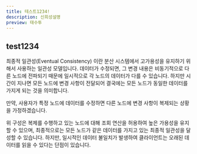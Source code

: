 ```yaml
---
title: 테스트1234!
description: 신희성설명
preview: 태수투
---
```


## test1234
최종적 일관성(Eventual Consistency) 이란 분산 시스템에서 고가용성을 유지하기 위해서 사용하는 일관성 모델입니다. 데이터가 수정되면, 그 변경 내용은 비동기적으로 다른 노드에 전파되기 때문에 일시적으로 각 노드의 데이터가 다를 수 있습니다. 하지만 시간이 지나면 모든 노드에 변경 사항이 전달되어 결국에는 모든 노드가 동일한 데이터를 가지게 되는 것을 의미합니다.

만약, 사용자가 특정 노드에 데이터를 수정하면 다른 노드에 변경 사항이 복제되는 상황을 가정하겠습니다.

위 구성은 복제를 수행하고 있는 노드에 대해 조회 연산을 허용하여 높은 가용성을 유지할 수 있으며, 최종적으로는 모든 노드가 같은 데이터를 가지고 있는 최종적 일관성을 달성할 수 있습니다. 하지만, 일시적인 데이터 불일치가 발생하여 클라이언트는 오래된 데이터를 읽을 수 있다는 단점이 있습니다.



